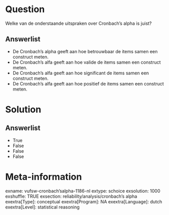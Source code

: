 Question
========
Welke van de onderstaande uitspraken over Cronbach’s alpha is juist?

Answerlist
----------
* De Cronbach’s alpha geeft aan hoe betrouwbaar de items samen een
  construct meten.
* De Cronbach’s alfa geeft aan hoe valide de items samen een construct
  meten.
* De Cronbach’s alfa geeft aan hoe significant de items samen een
  construct meten.
* De Cronbach’s alfa geeft aan hoe positief de items samen een construct
  meten.

Solution
========










Answerlist
----------
* True
* False
* False
* False

Meta-information
================
exname: vufsw-cronbach'salpha-1186-nl
extype: schoice
exsolution: 1000
exshuffle: TRUE
exsection: reliability/analysis/cronbach's alpha
exextra[Type]: conceptual
exextra[Program]: NA
exextra[Language]: dutch
exextra[Level]: statistical reasoning

